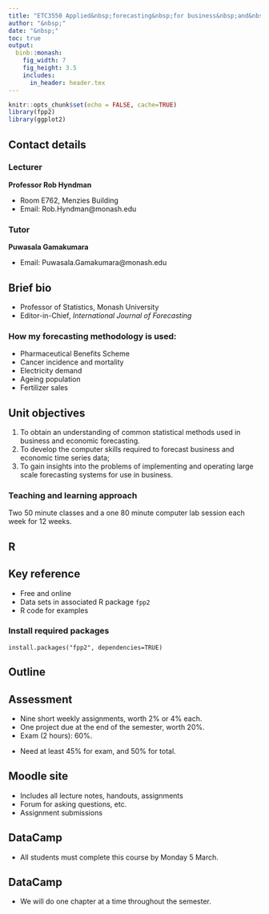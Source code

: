 ```yaml
---
title: "ETC3550 Applied&nbsp;forecasting&nbsp;for business&nbsp;and&nbsp;economics"
author: "&nbsp;"
date: "&nbsp;"
toc: true
output:
  binb::monash:
    fig_width: 7
    fig_height: 3.5
    includes:
      in_header: header.tex
---
```



```r
knitr::opts_chunk$set(echo = FALSE, cache=TRUE)
library(fpp2)
library(ggplot2)
```

## Contact details

### Lecturer

**Professor Rob Hyndman**

  - Room E762, Menzies Building
  - Email: Rob.Hyndman@monash.edu

### Tutor

**Puwasala Gamakumara**

  - Email: Puwasala.Gamakumara@monash.edu

## Brief bio

  - Professor of Statistics, Monash University
  - Editor-in-Chief, *International Journal of Forecasting*

### How my forecasting methodology is used:
   - Pharmaceutical Benefits Scheme
   - Cancer incidence and mortality
   - Electricity demand
   - Ageing population
   - Fertilizer sales

\begin{textblock}{5.9}(6.6,8.2)\begin{alertblock}{}\Large robjhyndman.com\end{alertblock}\end{textblock}

## Unit objectives

  1. To obtain an understanding of common statistical methods used in business and economic forecasting.
  2. To develop the computer skills required to forecast business and economic time series data;
  3. To gain insights into the problems of implementing and operating large scale forecasting systems for use in business.

### Teaching and learning approach

Two 50 minute classes and a one 80 minute computer lab session each week for 12 weeks.

## R

\placefig{.4}{1.2}{width=6cm}{Rlogo}

\placefig{7}{3.5}{width=5.5cm}{RStudio-Ball}
\begin{textblock}{5.5}(7,3)\centerline{\structure{RStudio}}\end{textblock}

## Key reference

\begin{block}{}\bf
\hangafter=1\hangindent=.3cm
 {Hyndman, R.~J. \& Athanasopoulos, G. (2018) \emph{Forecasting: principles and practice}, 2nd edition}
\end{block}\pause
\begin{alertblock}{}\Large
\centerline{\bf OTexts.org/fpp2/}
\end{alertblock}

\pause

  * Free and online
  * Data sets in associated R package `fpp2`
  * R code for examples

### Install required packages
```
install.packages("fpp2", dependencies=TRUE)
```

## Outline

\hbox{\hspace*{-0.5cm}\begin{tabular}{rp{8cm}l}
\toprule
\textbf{Week} & \textbf{Topic} & \textbf{Chapter} \\
\midrule
1      & Introduction to forecasting and R    & 1 \\
2      & Introduction to forecasting and R    & 2\\
3      & Time series graphics \& decomposition & 3,6\\
4--5   & Exponential smoothing       & 7  \\
6--8   & Forecasting with ARIMA models  & 8 \\
9--10 & Multiple regression and forecasting & 5 \\
11     & Dynamic regression & 9 \\
12 & Advanced methods & 11\\
\bottomrule
\end{tabular}}

## Assessment

  - Nine short weekly assignments, worth 2% or 4% each.
  - One project due at the end of the semester, worth 20%.
  - Exam (2 hours): 60%.

\pause

\begin{tabular}{lll}
	\toprule
	  \textbf{Task}  & \textbf{Due Date}     & \textbf{Value} \\
  \midrule
    Assignments    & Mon 11:59pm each week & 2 or 4\% each\\
	  Project        & Fri 25 May            & 20\%           \\
	  Final exam     & Official exam period  & 60\%           \\
  \bottomrule
\end{tabular}

\pause

  - Need at least 45\% for exam, and 50\% for total.

## Moodle site

  - Includes all lecture notes, handouts, assignments
  - Forum for asking questions, etc.
  - Assignment submissions

## DataCamp

\centerline{\includegraphics[width=12.8cm]{datacampR}}

 * All students must complete this course by Monday 5 March.

## DataCamp

\centerline{\includegraphics[width=13cm]{datacampforecasting}}

 * We will do one chapter at a time throughout the semester.


